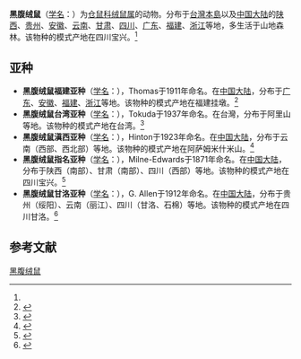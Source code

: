 {{Speciesbox
| name = 黑腹绒鼠
| status = 
| status_system = 
| image = 
| genus = Eothenomys
| species = melanogaster
| authority = (Milne-Edwards, 1871)<ref name='id977'>{{cite web| url =http://www.bioinfo.cn/db05/BjdwSpecies.php?action=view&id=977| title =黑腹绒鼠| work =《中国动物物种编目数据库》| publisher =中国科学院微生物研究所| author =中国科学院动物研究所| accessdate =2009-03-27| deadurl =yes| archiveurl =https://web.archive.org/web/20160305062329/http://www.bioinfo.cn/db05/BjdwSpecies.php?action=view&id=977| archivedate =2016-03-05}}</ref>
}}

'''黑腹绒鼠'''（[[学名|学名]]：{{lang|la|''Eothenomys melanogaster''}}）为[[仓鼠科|仓鼠科]][[绒鼠属|绒鼠属]]的动物。分布于[[台灣島|台灣本島]]以及[[中国大陆|中国大陆]]的[[陕西|陕西]]、[[贵州|贵州]]、[[安徽|安徽]]、[[云南|云南]]、[[甘肃|甘肃]]、[[四川|四川]]、[[广东|广东]]、[[福建|福建]]、[[浙江|浙江]]等地，多生活于山地森林。该物种的模式产地在四川宝兴。<ref name='id977'/>

==亚种==
*'''黑腹绒鼠福建亚种'''（[[学名|学名]]：{{lang|la|''Eothenomys melanogaster colurnus''}}），Thomas于1911年命名。在[[中国大陆|中国大陆]]，分布于[[广东|广东]]、[[安徽|安徽]]、[[福建|福建]]、[[浙江|浙江]]等地。该物种的模式产地在福建挂墩。<ref name='id978'>{{cite web| url =http://www.bioinfo.cn/db05/BjdwSpecies.php?action=view&id=978| title =黑腹绒鼠福建亚种| work =《中国动物物种编目数据库》| publisher =中国科学院微生物研究所| author =中国科学院动物研究所| accessdate =2009-03-27| deadurl =yes| archiveurl =https://web.archive.org/web/20160305083103/http://www.bioinfo.cn/db05/BjdwSpecies.php?action=view&id=978| archivedate =2016-03-05}}</ref>
*'''黑腹绒鼠台湾亚种'''（[[学名|学名]]：{{lang|la|''Eothenomys melanogaster kanoi''}}），Tokuda于1937年命名。在台灣，分布于阿里山等地。该物种的模式产地在台湾。<ref name='id979'>{{cite web| url =http://www.bioinfo.cn/db05/BjdwSpecies.php?action=view&id=979| title =黑腹绒鼠台湾亚种| work =《中国动物物种编目数据库》| publisher =中国科学院微生物研究所| author =中国科学院动物研究所| accessdate =2009-03-27| deadurl =yes| archiveurl =https://web.archive.org/web/20160305015627/http://www.bioinfo.cn/db05/BjdwSpecies.php?action=view&id=979| archivedate =2016-03-05}}</ref>
*'''黑腹绒鼠滇西亚种'''（[[学名|学名]]：{{lang|la|''Eothenomys melanogaster libonotus''}}），Hinton于1923年命名。在[[中国大陆|中国大陆]]，分布于云南（西部、西北部）等地。该物种的模式产地在阿萨姆米什米山。<ref name='id980'>{{cite web| url =http://www.bioinfo.cn/db05/BjdwSpecies.php?action=view&id=980| title =黑腹绒鼠滇西亚种| work =《中国动物物种编目数据库》| publisher =中国科学院微生物研究所| author =中国科学院动物研究所| accessdate =2009-03-27| deadurl =yes| archiveurl =https://web.archive.org/web/20160305050905/http://www.bioinfo.cn/db05/BjdwSpecies.php?action=view&id=980| archivedate =2016-03-05}}</ref>
*'''黑腹绒鼠指名亚种'''（[[学名|学名]]：{{lang|la|''Eothenomys melanogaster melanogaster''}}），Milne-Edwards于1871年命名。在[[中国大陆|中国大陆]]，分布于陕西（南部）、甘肃（南部）、四川（西部）等地。该物种的模式产地在四川宝兴。<ref name='id981'>{{cite web| url =http://www.bioinfo.cn/db05/BjdwSpecies.php?action=view&id=981| title =黑腹绒鼠指名亚种| work =《中国动物物种编目数据库》| publisher =中国科学院微生物研究所| author =中国科学院动物研究所| accessdate =2009-03-27| deadurl =yes| archiveurl =https://web.archive.org/web/20160305031850/http://www.bioinfo.cn/db05/BjdwSpecies.php?action=view&id=981| archivedate =2016-03-05}}</ref>
*'''黑腹绒鼠甘洛亚种'''（[[学名|学名]]：{{lang|la|''Eothenomys melanogaster mucronatus''}}），G. Allen于1912年命名。在[[中国大陆|中国大陆]]，分布于贵州（绥阳）、云南（丽江）、四川（甘洛、石棉）等地。该物种的模式产地在四川甘洛。<ref name='id982'>{{cite web| url =http://www.bioinfo.cn/db05/BjdwSpecies.php?action=view&id=982| title =黑腹绒鼠甘洛亚种| work =《中国动物物种编目数据库》| publisher =中国科学院微生物研究所| author =中国科学院动物研究所| accessdate =2009-03-27| deadurl =yes| archiveurl =https://web.archive.org/web/20160305095116/http://www.bioinfo.cn/db05/BjdwSpecies.php?action=view&id=982| archivedate =2016-03-05}}</ref>

== 参考文献 ==
{{reflist}}
{{Taxonbar|from=Q305848}}

[[Category:绒鼠属|黑腹绒鼠]]